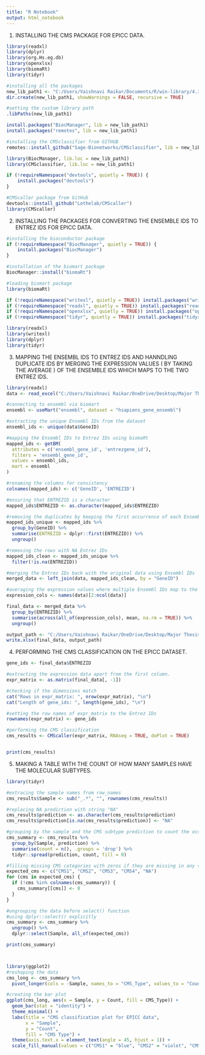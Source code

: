 ---
title: "R Notebook"
output: html_notebook
---

1. INSTALLING THE CMS PACKAGE FOR EPICC DATA.  

```{r}

library(readxl)
library(dplyr)
library(org.Hs.eg.db)
library(openxlsx)
library(biomaRt)
library(tidyr)

#installing all the packages 
new_lib_path1 <- "C:/Users/Vaishnavi Raikar/Documents/R/win-library/4.3-project"
dir.create(new_lib_path1, showWarnings = FALSE, recursive = TRUE)

#setting the custom library path
.libPaths(new_lib_path1)

install.packages("BiocManager", lib = new_lib_path1)
install.packages("remotes", lib = new_lib_path1)

#installing the CMSclassifier from GITHUB 
remotes::install_github("Sage-Bionetworks/CMSclassifier", lib = new_lib_path1)

library(BiocManager, lib.loc = new_lib_path1)
library(CMSclassifier, lib.loc = new_lib_path1)

if (!requireNamespace("devtools", quietly = TRUE)) {
    install.packages("devtools")
}

#CMScaller package from GitHub
devtools::install_github("Lothelab/CMScaller")
library(CMScaller)


```

2. INSTALLING THE PACKAGES FOR CONVERTING THE ENSEMBLE IDS TO ENTREZ IDS FOR EPICC DATA.

```{r}

#installing the bioconductor package 
if (!requireNamespace("BiocManager", quietly = TRUE)) {
    install.packages("BiocManager")
}

#installation of the biomart package 
BiocManager::install("biomaRt")

#loading biomart package 
library(biomaRt)

if (!requireNamespace("writexl", quietly = TRUE)) install.packages("writexl")
if (!requireNamespace("readxl", quietly = TRUE)) install.packages("readxl")
if (!requireNamespace("openxlsx", quietly = TRUE)) install.packages("openxlsx")
if (!requireNamespace("tidyr", quietly = TRUE)) install.packages("tidyr")

library(readxl)
library(writexl)
library(dplyr)
library(tidyr)

```

3. MAPPING THE ENSEMBL IDS TO ENTREZ IDS AND HANNDLING DUPLICATE IDS BY MERGING THE EXPRESSION VALUES ( BY TAKING THE AVERAGE ) OF THE ENSEMBLE IDS WHICH MAPS TO THE TWO ENTREZ IDS. 

```{r}
library(readxl)
data <- read_excel("C:/Users/Vaishnavi Raikar/OneDrive/Desktop/Major Thesis - Vaishnavi/EPICC_dataset.xlsx")

#connecting to ensembl via biomart
ensembl <- useMart("ensembl", dataset = "hsapiens_gene_ensembl")

#extracting the unique Ensembl IDs from the dataset 
ensembl_ids <- unique(data$GeneID)

#mapping the Ensembl IDs to Entrez IDs using biomaRt
mapped_ids <- getBM(
  attributes = c('ensembl_gene_id', 'entrezgene_id'),
  filters = 'ensembl_gene_id',
  values = ensembl_ids,
  mart = ensembl
)

#renaming the columns for consistency
colnames(mapped_ids) <- c('GeneID', 'ENTREZID')

#ensuring that ENTREZID is a character 
mapped_ids$ENTREZID <- as.character(mapped_ids$ENTREZID)

#removing the duplicates by keeping the first occurrence of each Ensembl ID to Entrez ID mapping
mapped_ids_unique <- mapped_ids %>%
  group_by(GeneID) %>%
  summarise(ENTREZID = dplyr::first(ENTREZID)) %>%
  ungroup()

#removing the rows with NA Entrez IDs
mapped_ids_clean <- mapped_ids_unique %>%
  filter(!is.na(ENTREZID))

#merging the Entrez IDs back with the original data using Ensembl IDs
merged_data <- left_join(data, mapped_ids_clean, by = "GeneID")

#averaging the expression values where multiple Ensembl IDs map to the same Entrez ID
expression_cols <- names(data)[2:ncol(data)]  

final_data <- merged_data %>%
  group_by(ENTREZID) %>%
  summarise(across(all_of(expression_cols), mean, na.rm = TRUE)) %>%
  ungroup()

output_path <- "C:/Users/Vaishnavi Raikar/OneDrive/Desktop/Major Thesis - Vaishnavi/EPICC_dataset_converted.xlsx"
write.xlsx(final_data, output_path)

```

4. PERFORMING THE CMS CLASSIFICATION ON THE EPICC DATASET. 

```{r}

gene_ids <- final_data$ENTREZID

#extracting the expression data apart from the first column. 
expr_matrix <- as.matrix(final_data[, -1])

#checking if the dimensions match 
cat("Rows in expr_matrix: ", nrow(expr_matrix), "\n")
cat("Length of gene_ids: ", length(gene_ids), "\n")

#setting the row names of expr_matrix to the Entrez IDs
rownames(expr_matrix) <- gene_ids

#performing the CMS classification
cms_results <- CMScaller(expr_matrix, RNAseq = TRUE, doPlot = TRUE)


print(cms_results)


```
5. MAKING A TABLE WITH THE COUNT OF HOW MANY SAMPLES HAVE THE MOLECULAR SUBTYPES. 

```{r}
library(tidyr)

#extracing the sample names from row_names 
cms_results$Sample <- sub("_.*", "", rownames(cms_results))

#replacing NA prediction with string "NA"
cms_results$prediction <- as.character(cms_results$prediction)
cms_results$prediction[is.na(cms_results$prediction)] <- "NA"

#grouping by the sample and the CMS subtype prediction to count the occurrences
cms_summary <- cms_results %>%
  group_by(Sample, prediction) %>%
  summarise(count = n(), .groups = 'drop') %>%
  tidyr::spread(prediction, count, fill = 0)

#filling missing CMS categories with zeros if they are missing in any sample
expected_cms <- c("CMS1", "CMS2", "CMS3", "CMS4", "NA")
for (cms in expected_cms) {
  if (!cms %in% colnames(cms_summary)) {
    cms_summary[[cms]] <- 0
  }
}

#ungrouping the data before select() function
#using dplyr::select() explicitly
cms_summary <- cms_summary %>%
  ungroup() %>%
  dplyr::select(Sample, all_of(expected_cms)) 

print(cms_summary)




```



```{r}
library(ggplot2)
#reshaping the data
cms_long <- cms_summary %>%
  pivot_longer(cols = -Sample, names_to = "CMS_Type", values_to = "Count")

#creating the bar plot
ggplot(cms_long, aes(x = Sample, y = Count, fill = CMS_Type)) +
  geom_bar(stat = "identity") +
  theme_minimal() +
  labs(title = "CMS classification plot for EPICC data", 
       x = "Sample", 
       y = "Count", 
       fill = "CMS Type") +
  theme(axis.text.x = element_text(angle = 45, hjust = 1)) +
  scale_fill_manual(values = c("CMS1" = "blue", "CMS2" = "violet", "CMS3" = "red", "CMS4" = "yellow", "NA" = "gray"))
```






